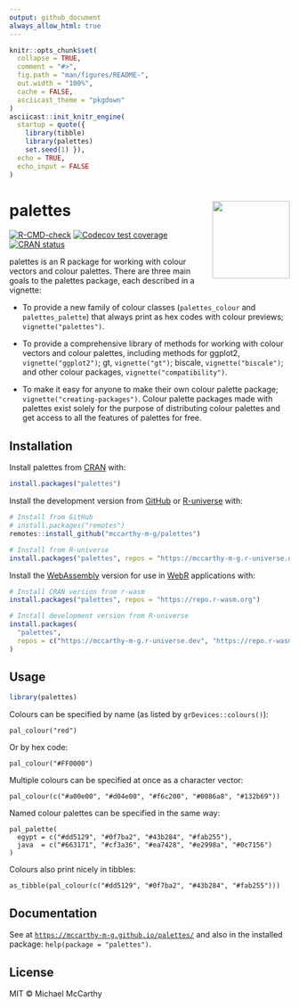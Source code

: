 ```yaml
---
output: github_document
always_allow_html: true
---
```


<!-- README.md is generated from README.Rmd. Please edit that file -->

```r
knitr::opts_chunk$set(
  collapse = TRUE,
  comment = "#>",
  fig.path = "man/figures/README-",
  out.width = "100%",
  cache = FALSE,
  asciicast_theme = "pkgdown"
)
asciicast::init_knitr_engine(
  startup = quote({
    library(tibble)
    library(palettes)
    set.seed(1) }),
  echo = TRUE,
  echo_input = FALSE
)
```

# palettes <a href='https://mccarthy-m-g.github.io/palettes/'><img src='man/figures/logo.png' align="right" height="139"/></a>

<!-- badges: start -->
[![R-CMD-check](https://github.com/mccarthy-m-g/palettes/actions/workflows/R-CMD-check.yaml/badge.svg)](https://github.com/mccarthy-m-g/palettes/actions/workflows/R-CMD-check.yaml)
[![Codecov test coverage](https://codecov.io/gh/mccarthy-m-g/palettes/branch/main/graph/badge.svg)](https://app.codecov.io/gh/mccarthy-m-g/palettes?branch=main)
[![CRAN status](https://www.r-pkg.org/badges/version/palettes)](https://CRAN.R-project.org/package=palettes)
<!-- badges: end -->

palettes is an R package for working with colour vectors and colour palettes. There are three main goals to the palettes package, each described in a vignette:

- To provide a new family of colour classes (`palettes_colour` and `palettes_palette`) that always print as hex codes with colour previews; `vignette("palettes")`.

- To provide a comprehensive library of methods for working with colour vectors and colour palettes, including methods for ggplot2, `vignette("ggplot2")`; gt, `vignette("gt")`; biscale, `vignette("biscale")`; and other colour packages, `vignette("compatibility")`.

- To make it easy for anyone to make their own colour palette package; `vignette("creating-packages")`. Colour palette packages made with palettes exist solely for the purpose of distributing colour palettes and get access to all the features of palettes for free.

## Installation

Install palettes from [CRAN](https://CRAN.R-project.org/package=palettes) with:

```r
install.packages("palettes")
```

Install the development version from [GitHub](https://github.com/mccarthy-m-g/palettes) or [R-universe](https://mccarthy-m-g.r-universe.dev/palettes) with:

```r
# Install from GitHub
# install.packages("remotes")
remotes::install_github("mccarthy-m-g/palettes")

# Install from R-universe
install.packages("palettes", repos = "https://mccarthy-m-g.r-universe.dev")
```

Install the [WebAssembly](https://webassembly.org) version for use in [WebR](https://docs.r-wasm.org/webr/latest/) applications with:

```r
# Install CRAN version from r-wasm
install.packages("palettes", repos = "https://repo.r-wasm.org")

# Install development version from R-universe
install.packages(
  "palettes",
  repos = c("https://mccarthy-m-g.r-universe.dev", "https://repo.r-wasm.org")
)
```

## Usage

```r
library(palettes)
```

Colours can be specified by name (as listed by `grDevices::colours()`):

```asciicast
pal_colour("red")
```

Or by hex code:

```asciicast
pal_colour("#FF0000")
```

Multiple colours can be specified at once as a character vector:

```asciicast
pal_colour(c("#a00e00", "#d04e00", "#f6c200", "#0086a8", "#132b69"))
```

Named colour palettes can be specified in the same way:

```asciicast
pal_palette(
  egypt = c("#dd5129", "#0f7ba2", "#43b284", "#fab255"),
  java  = c("#663171", "#cf3a36", "#ea7428", "#e2998a", "#0c7156")
)
```

Colours also print nicely in tibbles:

```asciicast
as_tibble(pal_colour(c("#dd5129", "#0f7ba2", "#43b284", "#fab255")))
```

## Documentation

See at [`https://mccarthy-m-g.github.io/palettes/`](https://mccarthy-m-g.github.io/palettes/reference/index.html) and also in the installed package: `help(package = "palettes")`.

## License

MIT © Michael McCarthy
